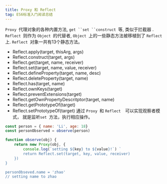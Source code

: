 ```yaml
---
title: Proxy 和 Reflect
tag: ES6标准入门阅读总结
---
```


`Proxy `代理对象的各种内置方法, `get ``set ``construct `等, 类似于拦截器 .
`Reflect `则作为 `Object `的代替者, `Object `上的一些静态方法被移植到了 `Reflect `上. 
`Reflect `对象一共有13个静态方法。

   - Reflect.apply(target, thisArg, args)
   - Reflect.construct(target, args)
   - Reflect.get(target, name, receiver)
   - Reflect.set(target, name, value, receiver)
   - Reflect.defineProperty(target, name, desc)
   - Reflect.deleteProperty(target, name)
   - Reflect.has(target, name)
   - Reflect.ownKeys(target)
   - Reflect.preventExtensions(target)
   - Reflect.getOwnPropertyDescritptor(target, name)
   - Reflect.getPrototypeOf(target)
   - Reflect.setPrototypeOf(target)
通过 `Proxy `和 `Reflect  `可以实现观察者模式， 就是监听`set `方法，执行相应操作。
~~~js
const person = { name: 'Li', age: 18}
const personObserved = observe(person)

function observe(obj) {
	return new Proxy(obj, {
		console.log(`setting ${key} to ${value}!`) `
		return Reflect.set(target, key, value, receiver)
	})
}

personObseved.name = 'zhao'
// setting name to zhao

~~~